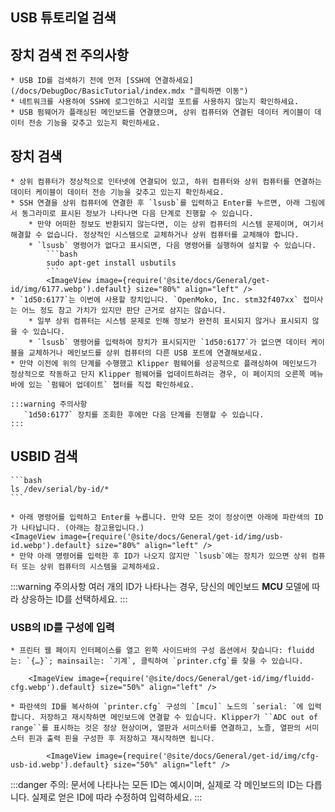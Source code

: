 ## USB 튜토리얼 검색

## 장치 검색 전 주의사항

    * USB ID를 검색하기 전에 먼저 [SSH에 연결하세요](/docs/DebugDoc/BasicTutorial/index.mdx "클릭하면 이동")
    * 네트워크를 사용하여 SSH에 로그인하고 시리얼 포트를 사용하지 않는지 확인하세요.
    * USB 펌웨어가 플래싱된 메인보드를 연결했으며, 상위 컴퓨터와 연결된 데이터 케이블이 데이터 전송 기능을 갖추고 있는지 확인하세요.

## 장치 검색
    * 상위 컴퓨터가 정상적으로 인터넷에 연결되어 있고, 하위 컴퓨터와 상위 컴퓨터를 연결하는 데이터 케이블이 데이터 전송 기능을 갖추고 있는지 확인하세요.
    * SSH 연결을 상위 컴퓨터에 연결한 후 `lsusb`를 입력하고 Enter를 누르면, 아래 그림에서 동그라미로 표시된 정보가 나타나면 다음 단계로 진행할 수 있습니다.
        * 만약 어떠한 정보도 반환되지 않는다면, 이는 상위 컴퓨터의 시스템 문제이며, 여기서 해결할 수 없습니다. 정상적인 시스템으로 교체하거나 상위 컴퓨터를 교체해야 합니다.
        * `lsusb` 명령어가 없다고 표시되면, 다음 명령어를 실행하여 설치할 수 있습니다.
            ```bash
            sudo apt-get install usbutils
            ```
            <ImageView image={require('@site/docs/General/get-id/img/6177.webp').default} size="80%" align="left" /> 
    * `1d50:6177`는 이번에 사용할 장치입니다. `OpenMoko, Inc. stm32f407xx` 접미사는 어느 정도 참고 가치가 있지만 판단 근거로 삼지는 않습니다.
        * 일부 상위 컴퓨터는 시스템 문제로 인해 정보가 완전히 표시되지 않거나 표시되지 않을 수 있습니다.
        * `lsusb` 명령어를 입력하여 장치가 표시되지만 `1d50:6177`가 없으면 데이터 케이블을 교체하거나 메인보드를 상위 컴퓨터의 다른 USB 포트에 연결해보세요.
    * 만약 이전에 위의 단계를 수행했고 Klipper 펌웨어를 성공적으로 플래싱하여 메인보드가 정상적으로 작동하고 단지 Klipper 펌웨어를 업데이트하려는 경우, 이 페이지의 오른쪽 메뉴바에 있는 `펌웨어 업데이트` 챕터를 직접 확인하세요.

    :::warning 주의사항
       `1d50:6177` 장치를 조회한 후에만 다음 단계를 진행할 수 있습니다.
    :::

## USBID 검색

    ```bash
    ls /dev/serial/by-id/*
    ```

    * 아래 명령어를 입력하고 Enter를 누릅니다. 만약 모든 것이 정상이면 아래에 파란색의 ID가 나타납니다. (아래는 참고용입니다.)
    <ImageView image={require('@site/docs/General/get-id/img/usb-id.webp').default} size="80%" align="left" />
    * 만약 아래 명령어를 입력한 후 ID가 나오지 않지만 `lsusb`에는 장치가 있으면 상위 컴퓨터 또는 상위 컴퓨터의 시스템을 교체하세요.


:::warning 주의사항
여러 개의 ID가 나타나는 경우, 당신의 메인보드 **MCU** 모델에 따라 상응하는 ID를 선택하세요.
:::

### USB의 ID를 구성에 입력

    * 프린터 웹 페이지 인터페이스를 열고 왼쪽 사이드바의 구성 옵션에서 찾습니다: fluidd는: `{…}`; mainsail는: `기계`, 클릭하여 `printer.cfg`를 찾을 수 있습니다.

        <ImageView image={require('@site/docs/General/get-id/img/fluidd-cfg.webp').default} size="50%" align="left" />

    * 파란색의 ID를 복사하여 `printer.cfg` 구성의 `[mcu]` 노드의 `serial: `에 입력합니다. 저장하고 재시작하면 메인보드에 연결할 수 있습니다. Klipper가 ``ADC out of range``를 표시하는 것은 정상 현상이며, 열판과 서미스터를 연결하고, 노즐, 열판의 서미스터 핀과 출력 핀을 구성한 후 저장하고 재시작하면 됩니다.

            <ImageView image={require('@site/docs/General/get-id/img/cfg-usb-id.webp').default} size="50%" align="left" />

:::danger
주의: 문서에 나타나는 모든 ID는 예시이며, 실제로 각 메인보드의 ID는 다릅니다. 실제로 얻은 ID에 따라 수정하여 입력하세요.
::: 